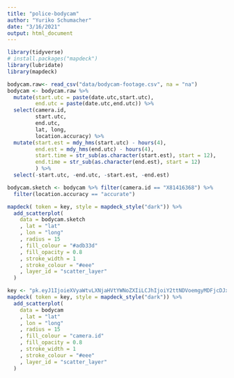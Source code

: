 ```yaml
---
title: "police-bodycam"
author: "Yuriko Schumacher"
date: "3/16/2021"
output: html_document
---
```

```r
library(tidyverse)
# install.packages("mapdeck")
library(lubridate)
library(mapdeck)
```

```r
bodycam.raw<- read_csv("data/bodycam-footage.csv", na = "na")
bodycam <- bodycam.raw %>% 
  mutate(start.utc = paste(date.utc,start.utc),
         end.utc = paste(date.utc,end.utc)) %>% 
  select(camera.id,
         start.utc,
         end.utc,
         lat, long,
         location.accuracy) %>% 
  mutate(start.est = mdy_hms(start.utc) - hours(4),
         end.est = mdy_hms(end.utc) - hours(4),
         start.time = str_sub(as.character(start.est), start = 12),
         end.time = str_sub(as.character(end.est), start = 12)
         ) %>% 
  select(-start.utc, -end.utc, -start.est, -end.est)

bodycam.sketch <- bodycam %>% filter(camera.id == "X81416368") %>% 
  filter(location.accuracy == "accurate")

mapdeck( token = key, style = mapdeck_style("dark")) %>% 
  add_scatterplot(
    data = bodycam.sketch
    , lat = "lat"
    , lon = "long"
    , radius = 15
    , fill_colour = "#adb33d"
    , fill_opacity = 0.8
    , stroke_width = 1
    , stroke_colour = "#eee"
    , layer_id = "scatter_layer"
  )

key <- "pk.eyJ1IjoieXVyaWtvLXNjaHVtYWNoZXIiLCJhIjoiY2ttNDVoemgyMDFjcDJxdXM5cWx5d3FzdiJ9.Ajc4ZM1IbKLbRPSkrBJNrA"
mapdeck( token = key, style = mapdeck_style("dark")) %>% 
  add_scatterplot(
    data = bodycam
    , lat = "lat"
    , lon = "long"
    , radius = 15
    , fill_colour = "camera.id"
    , fill_opacity = 0.8
    , stroke_width = 1
    , stroke_colour = "#eee"
    , layer_id = "scatter_layer"
  )



```

